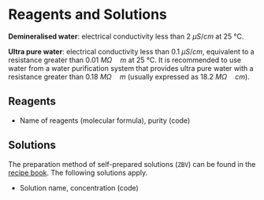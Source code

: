 # Reagents and Solutions

**Demineralised water**: electrical conductivity less than 2 $\mu S / cm$ at 25 °C.

**Ultra pure water**: electrical conductivity less than 0.1 $\mu S / cm$, equivalent to a resistance greater than 0.01 $M\Omega \quad m$ at 25 °C.
It is recommended to use water from a water purification system that provides ultra pure water with a resistance greater than 0.18 $M\Omega \quad m$ (usually expressed as 18.2 $M\Omega \quad cm$).

## Reagents

-   Name of reagents (molecular formula), purity (code)

## Solutions

The preparation method of self-prepared solutions (`ZBV`) can be found in the [recipe book](https://drive.google.com/drive/folders/1MJR86HF3JywHXZI7z1tIoHSdKs7o3pta).
The following solutions apply.

-   Solution name, concentration (code)

